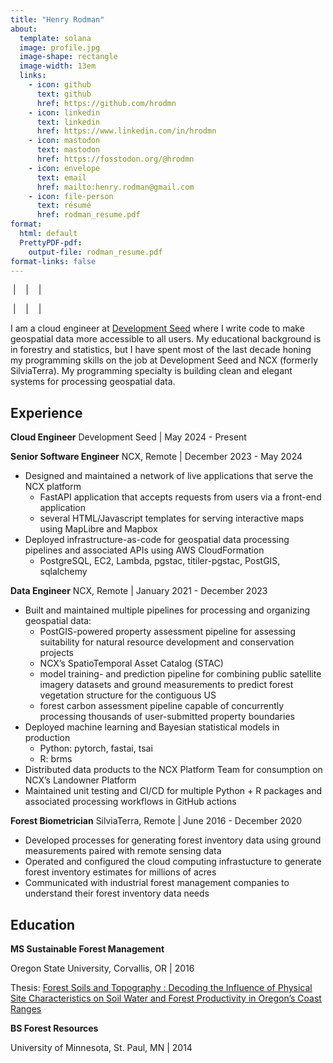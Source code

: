 ```yaml
---
title: "Henry Rodman"
about:
  template: solana
  image: profile.jpg
  image-shape: rectangle
  image-width: 13em
  links:
    - icon: github
      text: github
      href: https://github.com/hrodmn
    - icon: linkedin
      text: linkedin
      href: https://www.linkedin.com/in/hrodmn
    - icon: mastodon
      text: mastodon
      href: https://fosstodon.org/@hrodmn
    - icon: envelope
      text: email
      href: mailto:henry.rodman@gmail.com
    - icon: file-person
      text: résumé
      href: rodman_resume.pdf
format:
  html: default
  PrettyPDF-pdf:
    output-file: rodman_resume.pdf
format-links: false
---
```


::: {.content-visible when-format="pdf"}

\website{www.hrodmn.dev} \ | \ \email{henry.rodman@gmail.com} \ | \ \phone{612-845-7637} \ | \ \location{Duluth, MN}

\github{hrodmn} \ | \ \linkedin{hrodmn} \ | \ \mastodon{fosstodon.org/@hrodmn} \ | \twitter{hrodmn}

:::

::: {.content-visible when-format="html"}

I am a cloud engineer at [Development Seed](https://developmentseed.org) where I write code to make geospatial data more accessible to all users.
My educational background is in forestry and statistics, but I have spent most
of the last decade honing my programming skills on the job at Development Seed and NCX (formerly
SilviaTerra).
My programming specialty is building clean and elegant systems for processing
geospatial data.

:::

## Experience

**Cloud Engineer** Development Seed | May 2024 - Present


**Senior Software Engineer** NCX, Remote | December 2023 - May 2024

* Designed and maintained a network of live applications that serve the NCX
  platform
  * FastAPI application that accepts requests from users via a front-end
    application
  * several HTML/Javascript templates for serving interactive maps using MapLibre
    and Mapbox
* Deployed infrastructure-as-code for geospatial data processing pipelines and
  associated APIs using AWS CloudFormation
  * PostgreSQL, EC2, Lambda, pgstac, titiler-pgstac, PostGIS, sqlalchemy

**Data Engineer** NCX, Remote | January 2021 - December 2023

* Built and maintained multiple pipelines for processing and organizing
  geospatial data:
  * PostGIS-powered property assessment pipeline for assessing suitability for
    natural resource development and conservation projects
  * NCX's SpatioTemporal Asset Catalog (STAC)
  * model training- and prediction pipeline for combining public satellite  
    imagery datasets and ground measurements to predict forest vegetation
    structure for the contiguous US
  * forest carbon assessment pipeline capable of concurrently processing
    thousands of user-submitted property boundaries
* Deployed machine learning and Bayesian statistical models in production
  * Python: pytorch, fastai, tsai
  * R: brms
* Distributed data products to the NCX Platform Team for consumption on NCX's 
  Landowner Platform
* Maintained unit testing and CI/CD for multiple Python + R packages and 
  associated processing workflows in GitHub actions


**Forest Biometrician** SilviaTerra, Remote | June 2016 - December 2020

* Developed processes for generating forest inventory data using ground
  measurements paired with remote sensing data
* Operated and configured the cloud computing infrastucture to generate forest
  inventory estimates for millions of acres
* Communicated with industrial forest management companies to understand their 
  forest inventory data needs

## Education

**MS Sustainable Forest Management**

Oregon State University, Corvallis, OR | 2016

Thesis: [Forest Soils and Topography : Decoding the Influence of Physical Site Characteristics on Soil Water and Forest Productivity in Oregon's Coast Ranges](https://ir.library.oregonstate.edu/concern/graduate_thesis_or_dissertations/p2677094w)

**BS Forest Resources**

University of Minnesota, St. Paul, MN | 2014


